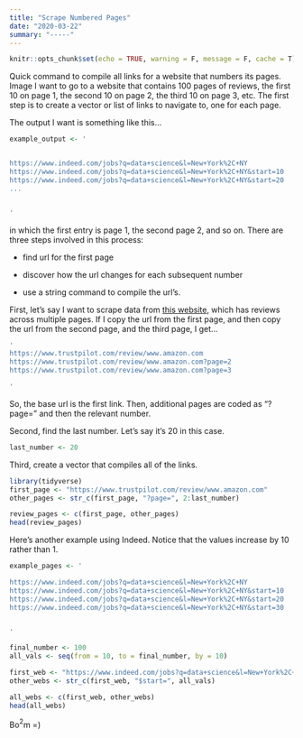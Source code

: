 ```yaml
---
title: "Scrape Numbered Pages"
date: "2020-03-22"
summary: "-----"
---
```


```r
knitr::opts_chunk$set(echo = TRUE, warning = F, message = F, cache = T)
```

Quick command to compile all links for a website that numbers its pages. Image I want to go to a website that contains 100 pages of reviews, the first 10 on page 1, the second 10 on page 2, the third 10 on page 3, etc. The first step is to create a vector or list of links to navigate to, one for each page. 

The output I want is something like this...

```r

example_output <- '


https://www.indeed.com/jobs?q=data+science&l=New+York%2C+NY
https://www.indeed.com/jobs?q=data+science&l=New+York%2C+NY&start=10
https://www.indeed.com/jobs?q=data+science&l=New+York%2C+NY&start=20
...


'

```

in which the first entry is page 1, the second page 2, and so on. There are three steps involved in this process:

* find url for the first page

* discover how the url changes for each subsequent number

* use a string command to compile the url's.

First, let's say I want to scrape data from [this website](https://www.trustpilot.com/review/www.amazon.com), which has reviews across multiple pages. If I copy the url from the first page, and then copy the url from the second page, and the third page, I get...

```r

'
https://www.trustpilot.com/review/www.amazon.com
https://www.trustpilot.com/review/www.amazon.com?page=2
https://www.trustpilot.com/review/www.amazon.com?page=3

'
```

So, the base url is the first link. Then, additional pages are coded as "?page=" and then the relevant number.

Second, find the last number. Let's say it's 20 in this case.

```r
last_number <- 20
```

Third, create a vector that compiles all of the links.

```r
library(tidyverse)
first_page <- "https://www.trustpilot.com/review/www.amazon.com"
other_pages <- str_c(first_page, "?page=", 2:last_number)

review_pages <- c(first_page, other_pages)
head(review_pages)
```

Here's another example using Indeed. Notice that the values increase by 10 rather than 1.

```r
example_pages <- '

https://www.indeed.com/jobs?q=data+science&l=New+York%2C+NY
https://www.indeed.com/jobs?q=data+science&l=New+York%2C+NY&start=10
https://www.indeed.com/jobs?q=data+science&l=New+York%2C+NY&start=20
https://www.indeed.com/jobs?q=data+science&l=New+York%2C+NY&start=30


'

final_number <- 100
all_vals <- seq(from = 10, to = final_number, by = 10)

first_web <- "https://www.indeed.com/jobs?q=data+science&l=New+York%2C+NY"
other_webs <- str_c(first_web, "$start=", all_vals)

all_webs <- c(first_web, other_webs)
head(all_webs)

```

Bo$^2$m =)
